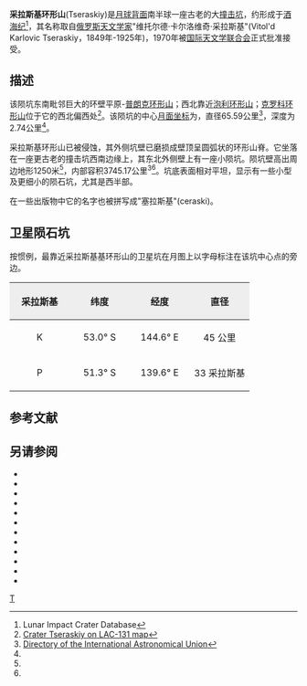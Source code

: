 {{lunar crater data|
 image=TseraskiyCrater.jpg|240px|
 caption=[[月球勘测轨道飞行器|月球勘测轨道飞行器]]拍摄的图像|
 latitude=48.66|
 N_or_S=S|
 longitude=142.64|
 E_or_W=E|
 diameter=65.59公里|
 depth=2.74公里|
 colong=219|
 eponym=维托尔德·卡·采拉斯基}}

'''采拉斯基环形山'''(Tseraskiy)是[[月球背面|月球背面]]南半球一座古老的大[[撞击坑|撞击坑]]，约形成于[[酒海纪|酒海纪]]<ref name=LICD>Lunar Impact Crater Database</ref>，其名称取自[[俄罗斯|俄罗斯]][[天文学家|天文学家]]"维托尔德·卡尔洛维奇·采拉斯基"(Vitol'd Karlovic Tseraskiy，1849年-1925年)，1970年被[[国际天文学联合会|国际天文学联合会]]正式批准接受。

==描述==
该陨坑东南毗邻巨大的环壁平原-[[普朗克环形山|普朗克环形山]]；西北靠近[[泡利环形山|泡利环形山]]；[[克罗科环形山|克罗科环形山]]位于它的西北偏西处<ref>[http://planetarynames.wr.usgs.gov/images/Lunar/lac_131_lo.pdf Crater Tseraskiy on LAC-131 map]</ref>。该陨坑的中心[[月面坐标|月面坐标]]为{{Coord|48.66|S|142.64|E|globe:Moon|nogoogle=1|noosm=1}}，直径65.59公里<ref name="IAU">[http://planetarynames.wr.usgs.gov/Feature/6104 Directory of the International Astronomical Union]</ref>，深度为2.74公里<ref name="LICD"/>。

采拉斯基环形山已被侵蚀，其外侧坑壁已磨损成壁顶呈圆弧状的环形山脊。它坐落在一座更古老的撞击坑西南边缘上，其东北外侧壁上有一座小陨坑。陨坑壁高出周边地形1250米<ref name="LICD"/>，内部容积3745.17公里<sup>3</sup><ref name="LICD"/>。坑底表面相对平坦，显示有一些小型及更细小的陨石坑，尤其是西半部。

在一些出版物中它的名字也被拼写成"塞拉斯基"(ceraski)。

==卫星陨石坑==
按惯例，最靠近采拉斯基基环形山的卫星坑在月图上以字母标注在该坑中心点的旁边。

{| class="wikitable"
!width="25%" style="background:#eeeeee;" |采拉斯基 
!width="25%" style="background:#eeeeee;" |纬度
!width="25%" style="background:#eeeeee;" |经度
!width="25%" style="background:#eeeeee;" |直径
|-
|align="center"|K
|align="center"|53.0° S
|align="center"|144.6° E
|align="center"|45 公里
|-
|align="center"|P
|align="center"|51.3° S
|align="center"|139.6° E
|align="center"|33 采拉斯基
|}

==参考文献==
{{reflist}}

==另请参阅==
{{refbegin}}
* {{cite book
  | last1 = Andersson
  | first1 = L. E.
  | last2 = Whitaker
  | first2 = E. A.
  | authorlink2 = Ewen Whitaker
  | date = 1982
  | title = [[NASA|NASA]] Catalogue of Lunar Nomenclature
  | publisher = NASA RP-1097
  | ref = harv
  }}
* {{cite web
  | last = Blue
  | first = Jennifer
  | date = July 25, 2007
  | title = Gazetteer of Planetary Nomenclature
  | publisher = [[United_States_Geological_Survey|USGS]]
  | url = http://planetarynames.wr.usgs.gov/
  | accessdate = 2007-08-05
  | ref = harv
  | archive-date = 2014-09-24
  | archive-url = https://web.archive.org/web/20140924155446/http://planetarynames.wr.usgs.gov/Page/GANYMEDE/target
  | dead-url = no
  }}
* {{cite book
  | last1 = Bussey
  | first1 = B.
  | authorlink1 = Ben Bussey
  | last2 = Spudis
  | first2 = P.
  | authorlink2 = Paul Spudis
  | date = 2004
  | title = The Clementine Atlas of the Moon
  | publisher = Cambridge University Press
  | location = New York
  | isbn = 978-0-521-81528-4
  | ref = harv
  }}
* {{cite book
  | last1 = Cocks
  | first1 = Elijah E.
  | last2 = Cocks
  | first2 = Josiah C.
  | date = 1995
  | title = Who's Who on the Moon: A Biographical Dictionary of Lunar Nomenclature
  | url = https://archive.org/details/isbn_9780936389271
  | publisher = Tudor Publishers
  | isbn = 978-0-936389-27-1
  | ref = harv
  }}
* {{cite web
  | last = McDowell
  | first = Jonathan
  | date = July 15, 2007
  | url = http://host.planet4589.org/astro/lunar/
  | title = Lunar Nomenclature
  | publisher = Jonathan's Space Report
  | accessdate = 2007-10-24
  | ref = harv
  | archive-date = 2018-12-25
  | archive-url = https://web.archive.org/web/20181225170156/http://host.planet4589.org/astro/lunar/
  | dead-url = no
  }}
* {{cite journal| last1 = Menzel| first1 = D. H.| last2 = Minnaert| first2 = M.| last3 = Levin| first3 = B.| last4 = Dollfus| first4 = A.| last5 = Bell| first5 = B.| title = Report on Lunar Nomenclature by the Working Group of Commission 17 of the IAU| doi = 10.1007/BF00171763| journal = Space Science Reviews| volume = 12| issue = 2| pages = 136–186| date = 1971| bibcode = 1971SSRv...12..136M| ref = harv}}
* {{cite book
  | first = Patrick
  | last = Moore
  | authorlink = Patrick Moore
  | date = 2001
  | title = On the Moon
  | url = https://archive.org/details/patrickmooreonmo00patr
  | publisher = Sterling Publishing Co.
  | isbn = 978-0-304-35469-6
  | ref = harv
  }}
* {{cite book
  | first = Fred W.
  | last = Price
  | date = 1988
  | title = The Moon Observer's Handbook
  | publisher = Cambridge University Press
  | isbn = 978-0-521-33500-3
  | ref = harv
  }}
* {{cite book
  | last = Rükl
  | first = Antonín
  | authorlink = Antonín Rükl
  | date = 1990
  | title = Atlas of the Moon
  | publisher = Kalmbach Books
  | isbn = 978-0-913135-17-4
  | ref = harv
  }}
* {{cite book
  | last = Webb
  | first = Rev. T. W.
  | authorlink = Thomas William Webb
  | date = 1962
  | title = Celestial Objects for Common Telescopes
  | url = https://archive.org/details/celestialobjects00webb
  | edition = 6th revised
  | publisher = Dover
  | isbn = 978-0-486-20917-3
  | ref = harv
  }}
* {{cite book
  | first = Ewen A.
  | last = Whitaker
  | authorlink = Ewen Whitaker
  | date = 1999
  | title = Mapping and Naming the Moon
  | publisher = Cambridge University Press
  | isbn = 978-0-521-62248-6
  | ref = harv
  }}
* {{cite book
  | first = Peter T.
  | last = Wlasuk
  | date = 2000
  | title = Observing the Moon
  | publisher = Springer
  | isbn = 978-1-85233-193-1
  | ref = harv
 }}
{{refend}}

[[Category:月球环形山|T]]
{{月球環形山 (T-Z)}}